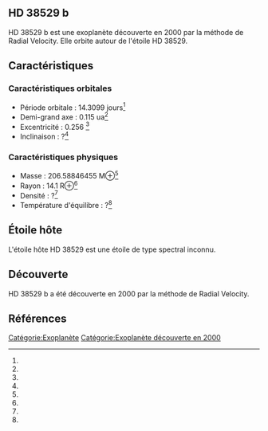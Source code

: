 == HD 38529 b ==

{{Infobox Exoplanète
| nom = HD 38529 b
| image = 
| légende = 
| étoile = HD 38529
| constellation = 
| ascension_droite = 
| déclinaison = 
| distance = ?
| type_spectral = ?
| masse = 206.58846455 M⊕<ref></ref>
| rayon = 14.1 R⊕<ref></ref>
| densité = ?<ref></ref>
| gravité = ?<ref></ref>
| température = ?<ref></ref>
| période = 14.3099 j<ref></ref>
| demi_grand_axe = 0.115 ua<ref></ref>
| excentricité = 0.256 <ref></ref>
| inclinaison = ?<ref></ref>
| méthode_découverte = Radial Velocity
| date_découverte = 2000
| statut = Confirmée
}}

HD 38529 b est une exoplanète découverte en 2000 par la méthode de Radial Velocity. Elle orbite autour de l'étoile HD 38529.

== Caractéristiques ==

=== Caractéristiques orbitales ===
* Période orbitale : 14.3099 jours<ref></ref>
* Demi-grand axe : 0.115 ua<ref></ref>
* Excentricité : 0.256 <ref></ref>
* Inclinaison : ?<ref></ref>

=== Caractéristiques physiques ===
* Masse : 206.58846455 M⊕<ref></ref>
* Rayon : 14.1 R⊕<ref></ref>
* Densité : ?<ref></ref>
* Température d'équilibre : ?<ref></ref>

== Étoile hôte ==

{{Infobox Étoile
| nom = HD 38529
| image = 
| légende = 
| constellation = 
| ascension_droite = 
| déclinaison = 
| distance = ?
| type_spectral = ?
| magnitude_absolue = 
| magnitude_apparente = 
| masse = ?<ref></ref>
| rayon = ?<ref></ref>
| température = ?<ref></ref>
| métallicité = ?<ref></ref>
| âge = ?<ref></ref>
}}

L'étoile hôte HD 38529 est une étoile de type spectral inconnu.

== Découverte ==

HD 38529 b a été découverte en 2000 par la méthode de Radial Velocity.

== Références ==
<references />

[[Catégorie:Exoplanète]]
[[Catégorie:Exoplanète découverte en 2000]]

